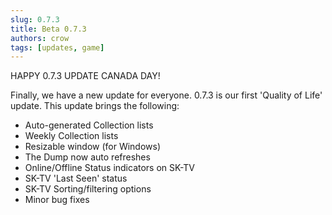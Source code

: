 ```yaml
---
slug: 0.7.3
title: Beta 0.7.3
authors: crow
tags: [updates, game]
---
```


HAPPY 0.7.3 UPDATE CANADA DAY!

Finally, we have a new update for everyone. 0.7.3 is our first 'Quality of Life' update. This update brings the following:

- Auto-generated Collection lists
- Weekly Collection lists
- Resizable window (for Windows)
- The Dump now auto refreshes
- Online/Offline Status indicators on SK-TV
- SK-TV 'Last Seen' status
- SK-TV Sorting/filtering options
- Minor bug fixes